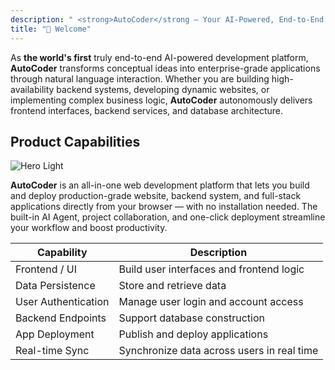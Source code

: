 ```yaml
---
description: " <strong>AutoCoder</strong — Your AI-Powered, End-to-End Software Development Platform."
title: "👋 Welcome"
---
```


As **the world's first** truly end-to-end AI-powered development platform, **AutoCoder** transforms conceptual ideas into enterprise-grade applications through natural language interaction. Whether you are building high-availability backend systems, developing dynamic websites, or implementing complex business logic, **AutoCoder** autonomously delivers frontend interfaces, backend services, and database architecture.

## **Product Capabilities**

<img
  className="mint-block dark:mint-hidden rounded-2xl"
  src="/home.jpeg"
  alt="Hero Light"
  title={true}
/>

**AutoCoder** is an all-in-one web development platform that lets you build and deploy production-grade website, backend system, and full-stack applications directly from your browser — with no installation needed. The built-in AI Agent, project collaboration, and one-click deployment streamline your workflow and boost productivity.

| **Capability**      | **Description**                            |
| ------------------- | ------------------------------------------ |
| Frontend / UI       | Build user interfaces and frontend logic   |
| Data Persistence    | Store and retrieve data                    |
| User Authentication | Manage user login and account access       |
| Backend Endpoints   | Support database construction              |
| App Deployment      | Publish and deploy applications            |
| Real-time Sync      | Synchronize data across users in real time |